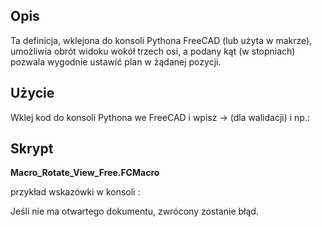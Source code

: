 <languages/>
{{Macro/pl
|Name=Rotate View Free
|Icon=Text_console_python.png
|Description=Ta definicja, wklejona do konsoli Pythona FreeCAD (lub użyta w makrze), umożliwia obrót widoku wokół trzech osi, a podany kąt (w stopniach) pozwala wygodnie ustawić plan w żądanej pozycji.
|Author=Yorik
|Version=01.00
|Date=2010-11-17
|FCVersion=All
|SeeAlso=[[Macro Rotate View/pl|Macro Rotate View]] [[File:Macro Rotate View view 90 Degrees.png|24px]]<br />[[Macro_Rotate_ViewAxonometric/pl|Macro_Rotate_ViewAxonometric]] [[File:Macro_Rotate_View_with_Y_pointing_upwards_.png|24px]] [[File:Macro_Rotate_View_with_Z_pointing_upwards_.png|24px]]
}}

<span id="Description"></span>
==Opis==

Ta definicja, wklejona do konsoli Pythona FreeCAD (lub użyta w makrze), umożliwia obrót widoku wokół trzech osi, a podany kąt (w stopniach) pozwala wygodnie ustawić plan w żądanej pozycji.

<span id="Usage"></span>
==Użycie==

Wklej kod do konsoli Pythona we FreeCAD i wpisz {{KEY|Enter}} → {{KEY|Enter}} (dla walidacji) i np.: {{ColoredText|{{Emphasis|RotateView(0,1,0,45)}} }}
<span id="Script"></span>
==Skrypt==

'''Macro_Rotate_View_Free.FCMacro'''

{{MacroCode|code=
#Paste in the Python console and tip ex:
#RotateView(0,1,0,45)
def RotateView(axisX=1.0,axisY=0.0,axisZ=0.0,angle=45.0):
    import math
    from pivy import coin
    try:
        cam = Gui.ActiveDocument.ActiveView.getCameraNode()
        rot = coin.SbRotation()
        rot.setValue(coin.SbVec3f(axisX,axisY,axisZ),math.radians(angle))
        nrot = cam.orientation.getValue() * rot
        cam.orientation = nrot
        print( axisX," ",axisY," ",axisZ," ",angle)
    except Exception:
        print( "Not ActiveView ")


}}

przykład wskazówki w konsoli :

{{MacroCode|code=
RotateView(0,1,0,45)
}}

Jeśli nie ma otwartego dokumentu, zwrócony zostanie błąd.

{{clear}}